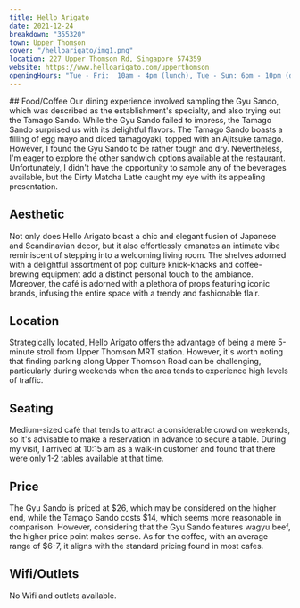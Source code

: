 ```yaml
---
title: Hello Arigato
date: 2021-12-24
breakdown: "355320"
town: Upper Thomson
cover: "/helloarigato/img1.png"
location: 227 Upper Thomson Rd, Singapore 574359
website: https://www.helloarigato.com/upperthomson
openingHours: "Tue - Fri:  10am - 4pm (lunch), Tue - Sun: 6pm - 10pm (dinner), Sat - Sun: 10am - 9pm"
---
```


<CustomImage image="/helloarigato/img2.png" />
## Food/Coffee

<CustomImage image="/helloarigato/img3.png" />
Our dining experience involved sampling the Gyu Sando, which was described as the
establishment's specialty, and also trying out the Tamago Sando. While the Gyu Sando
failed to impress, the Tamago Sando surprised us with its delightful flavors. The
Tamago Sando boasts a filling of egg mayo and diced tamagoyaki, topped with an Ajitsuke
tamago. However, I found the Gyu Sando to be rather tough and dry. Nevertheless,
I'm eager to explore the other sandwich options available at the restaurant. Unfortunately,
I didn't have the opportunity to sample any of the beverages available, but the Dirty
Matcha Latte caught my eye with its appealing presentation.

## Aesthetic

<CustomImage image="/helloarigato/img4.png" />

Not only does Hello Arigato boast a chic and elegant fusion of Japanese and Scandinavian decor, but it also effortlessly emanates an intimate vibe reminiscent of stepping into a welcoming living room. The shelves adorned with a delightful assortment of pop culture knick-knacks and coffee-brewing equipment add a distinct personal touch to the ambiance. Moreover, the café is adorned with a plethora of props featuring iconic brands, infusing the entire space with a trendy and fashionable flair.

## Location

Strategically located, Hello Arigato offers the advantage of being a mere 5-minute stroll from Upper Thomson MRT station. However, it's worth noting that finding parking along Upper Thomson Road can be challenging, particularly during weekends when the area tends to experience high levels of traffic.

## Seating

<CustomImage image="/helloarigato/img5.png" />

Medium-sized café that tends to attract a considerable crowd on weekends, so it's advisable to make a reservation in advance to secure a table. During my visit, I arrived at 10:15 am as a walk-in customer and found that there were only 1-2 tables available at that time.

## Price

The Gyu Sando is priced at $26, which may be considered on the higher end, while the Tamago Sando costs $14, which seems more reasonable in comparison. However, considering that the Gyu Sando features wagyu beef, the higher price point makes sense. As for the coffee, with an average range of $6-7, it aligns with the standard pricing found in most cafes.

## Wifi/Outlets

No Wifi and outlets available.
